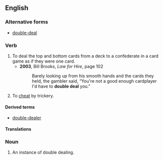 ==English==

===Alternative forms===
* [[double-deal]]
===Verb===
{{en-verb|head=[[double]] [[deal]]|double deals|double dealing|double dealt}}

# To deal the top and bottom cards from a deck to a confederate in a card game as if they were one card.
#* '''2003''', Bill Brooks, ''Law for Hire'', page 102
#*: Barely looking up from his smooth hands and the cards they held, the gambler said, “You're not a good enough cardplayer I'd have to '''double deal''' you."
# To [[cheat]] by trickery.

====Derived terms====
* [[double-dealer]]

====Translations====
{{trans-top|to deal the top and bottom cards from a deck}}
{{trans-mid}}
{{trans-bottom}}

===Noun===
{{en-noun|head=[[double]] [[deal]]}}

# An instance of double dealing.